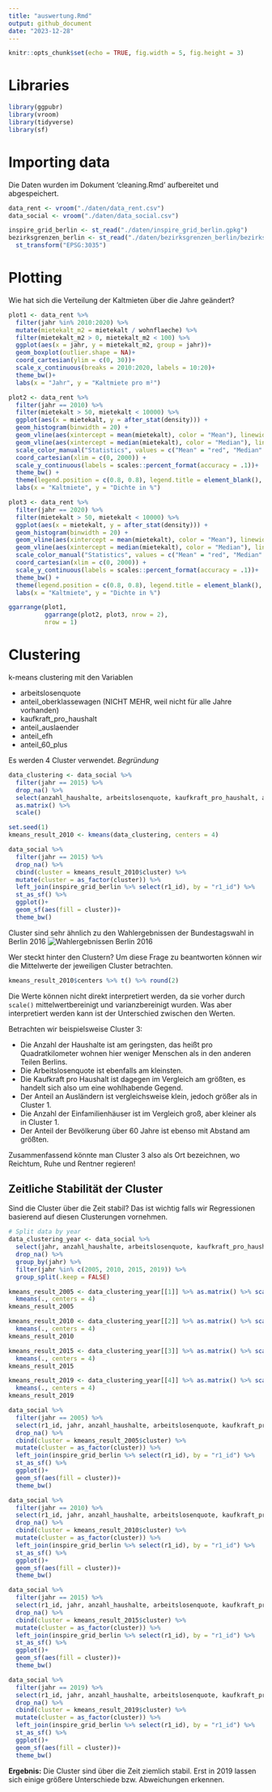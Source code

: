 ```yaml
---
title: "auswertung.Rmd"
output: github_document
date: "2023-12-28"
---
```


```r
knitr::opts_chunk$set(echo = TRUE, fig.width = 5, fig.height = 3)
```

# Libraries
```r
library(ggpubr)
library(vroom)
library(tidyverse)
library(sf)
```

# Importing data
Die Daten wurden im Dokument 'cleaning.Rmd' aufbereitet und abgespeichert.
```r
data_rent <- vroom("./daten/data_rent.csv")
data_social <- vroom("./daten/data_social.csv")

inspire_grid_berlin <- st_read("./daten/inspire_grid_berlin.gpkg")
bezirksgrenzen_berlin <- st_read("./daten/bezirksgrenzen_berlin/bezirksgrenzen.shp") %>%
  st_transform("EPSG:3035")
```

# Plotting
Wie hat sich die Verteilung der Kaltmieten über die Jahre geändert?
```r
plot1 <- data_rent %>%
  filter(jahr %in% 2010:2020) %>%
  mutate(mietekalt_m2 = mietekalt / wohnflaeche) %>%
  filter(mietekalt_m2 > 0, mietekalt_m2 < 100) %>%
  ggplot(aes(x = jahr, y = mietekalt_m2, group = jahr))+
  geom_boxplot(outlier.shape = NA)+
  coord_cartesian(ylim = c(0, 30))+
  scale_x_continuous(breaks = 2010:2020, labels = 10:20)+
  theme_bw()+
  labs(x = "Jahr", y = "Kaltmiete pro m²")

plot2 <- data_rent %>%
  filter(jahr == 2010) %>%
  filter(mietekalt > 50, mietekalt < 10000) %>%
  ggplot(aes(x = mietekalt, y = after_stat(density))) +
  geom_histogram(binwidth = 20) +
  geom_vline(aes(xintercept = mean(mietekalt), color = "Mean"), linewidth = .8, linetype = "dashed") +
  geom_vline(aes(xintercept = median(mietekalt), color = "Median"), linewidth = .8, linetype = "dashed") +
  scale_color_manual("Statistics", values = c("Mean" = "red", "Median" = "blue"))+
  coord_cartesian(xlim = c(0, 2000)) +
  scale_y_continuous(labels = scales::percent_format(accuracy = .1))+
  theme_bw() +
  theme(legend.position = c(0.8, 0.8), legend.title = element_blank(), legend.background = element_blank())+
  labs(x = "Kaltmiete", y = "Dichte in %")

plot3 <- data_rent %>%
  filter(jahr == 2020) %>%
  filter(mietekalt > 50, mietekalt < 10000) %>%
  ggplot(aes(x = mietekalt, y = after_stat(density))) +
  geom_histogram(binwidth = 20) +
  geom_vline(aes(xintercept = mean(mietekalt), color = "Mean"), linewidth = .8, linetype = "dashed") +
  geom_vline(aes(xintercept = median(mietekalt), color = "Median"), linewidth = .8, linetype = "dashed") +
  scale_color_manual("Statistics", values = c("Mean" = "red", "Median" = "blue"))+
  coord_cartesian(xlim = c(0, 2000)) +
  scale_y_continuous(labels = scales::percent_format(accuracy = .1))+
  theme_bw() +
  theme(legend.position = c(0.8, 0.8), legend.title = element_blank(), legend.background = element_blank())+
  labs(x = "Kaltmiete", y = "Dichte in %")

ggarrange(plot1,
          ggarrange(plot2, plot3, nrow = 2),
          nrow = 1)
```

# Clustering
k-means clustering mit den Variablen

- arbeitslosenquote
- anteil_oberklassewagen (NICHT MEHR, weil nicht für alle Jahre vorhanden)
- kaufkraft_pro_haushalt
- anteil_auslaender
- anteil_efh
- anteil_60_plus

Es werden 4 Cluster verwendet. *Begründung*

```r
data_clustering <- data_social %>%
  filter(jahr == 2015) %>%
  drop_na() %>%
  select(anzahl_haushalte, arbeitslosenquote, kaufkraft_pro_haushalt, anteil_auslaender, anteil_efh, anteil_60_plus) %>%
  as.matrix() %>%
  scale()

set.seed(1)
kmeans_result_2010 <- kmeans(data_clustering, centers = 4)

data_social %>%
  filter(jahr == 2015) %>%
  drop_na() %>%
  cbind(cluster = kmeans_result_2010$cluster) %>%
  mutate(cluster = as_factor(cluster)) %>%
  left_join(inspire_grid_berlin %>% select(r1_id), by = "r1_id") %>%
  st_as_sf() %>%
  ggplot()+
  geom_sf(aes(fill = cluster))+
  theme_bw()
```

Cluster sind sehr ähnlich zu den Wahlergebnissen der Bundestagswahl in Berlin 2016 ![Wahlergebnissen Berlin 2016](https://img.welt.de/img/politik/deutschland/mobile158256707/6751622257-ci23x11-w2000/DWO-IP-WahlergebnisBerlin-js-eps.jpg)

Wer steckt hinter den Clustern? Um diese Frage zu beantworten können wir die Mittelwerte der jeweiligen Cluster betrachten.
```r
kmeans_result_2010$centers %>% t() %>% round(2)
```

Die Werte können nicht direkt interpretiert werden, da sie vorher durch `scale()` mittelwertbereinigt und varianzbereinigt wurden. Was aber interpretiert werden kann ist der Unterschied zwischen den Werten.

Betrachten wir beispielsweise Cluster 3:

- Die Anzahl der Haushalte ist am geringsten, das heißt pro Quadratkilometer wohnen hier weniger Menschen als in den anderen Teilen Berlins.
- Die Arbeitslosenquote ist ebenfalls am kleinsten.
- Die Kaufkraft pro Haushalt ist dagegen im Vergleich am größten, es handelt sich also um eine wohlhabende Gegend.
- Der Anteil an Ausländern ist vergleichsweise klein, jedoch größer als in Cluster 1.
- Die Anzahl der Einfamilienhäuser ist im Vergleich groß, aber kleiner als in Cluster 1.
- Der Anteil der Bevölkerung über 60 Jahre ist ebenso mit Abstand am größten.

Zusammenfassend könnte man Cluster 3 also als Ort bezeichnen, wo Reichtum, Ruhe und Rentner regieren!

## Zeitliche Stabilität der Cluster
Sind die Cluster über die Zeit stabil? Das ist wichtig falls wir Regressionen basierend auf diesen Clusterungen vornehmen.
```r
# Split data by year
data_clustering_year <- data_social %>%
  select(jahr, anzahl_haushalte, arbeitslosenquote, kaufkraft_pro_haushalt, anteil_auslaender, anteil_efh, anteil_60_plus) %>%
  drop_na() %>%
  group_by(jahr) %>%
  filter(jahr %in% c(2005, 2010, 2015, 2019)) %>%
  group_split(.keep = FALSE)

kmeans_result_2005 <- data_clustering_year[[1]] %>% as.matrix() %>% scale() %>%
  kmeans(., centers = 4)
kmeans_result_2005

kmeans_result_2010 <- data_clustering_year[[2]] %>% as.matrix() %>% scale() %>%
  kmeans(., centers = 4)
kmeans_result_2010

kmeans_result_2015 <- data_clustering_year[[3]] %>% as.matrix() %>% scale() %>%
  kmeans(., centers = 4)
kmeans_result_2015

kmeans_result_2019 <- data_clustering_year[[4]] %>% as.matrix() %>% scale() %>%
  kmeans(., centers = 4)
kmeans_result_2019
```

```r
data_social %>%
  filter(jahr == 2005) %>%
  select(r1_id, jahr, anzahl_haushalte, arbeitslosenquote, kaufkraft_pro_haushalt, anteil_auslaender, anteil_efh, anteil_60_plus) %>%
  drop_na() %>%
  cbind(cluster = kmeans_result_2005$cluster) %>%
  mutate(cluster = as_factor(cluster)) %>%
  left_join(inspire_grid_berlin %>% select(r1_id), by = "r1_id") %>%
  st_as_sf() %>%
  ggplot()+
  geom_sf(aes(fill = cluster))+
  theme_bw()

data_social %>%
  filter(jahr == 2010) %>%
  select(r1_id, jahr, anzahl_haushalte, arbeitslosenquote, kaufkraft_pro_haushalt, anteil_auslaender, anteil_efh, anteil_60_plus) %>%
  drop_na() %>%
  cbind(cluster = kmeans_result_2010$cluster) %>%
  mutate(cluster = as_factor(cluster)) %>%
  left_join(inspire_grid_berlin %>% select(r1_id), by = "r1_id") %>%
  st_as_sf() %>%
  ggplot()+
  geom_sf(aes(fill = cluster))+
  theme_bw()

data_social %>%
  filter(jahr == 2015) %>%
  select(r1_id, jahr, anzahl_haushalte, arbeitslosenquote, kaufkraft_pro_haushalt, anteil_auslaender, anteil_efh, anteil_60_plus) %>%
  drop_na() %>%
  cbind(cluster = kmeans_result_2015$cluster) %>%
  mutate(cluster = as_factor(cluster)) %>%
  left_join(inspire_grid_berlin %>% select(r1_id), by = "r1_id") %>%
  st_as_sf() %>%
  ggplot()+
  geom_sf(aes(fill = cluster))+
  theme_bw()

data_social %>%
  filter(jahr == 2019) %>%
  select(r1_id, jahr, anzahl_haushalte, arbeitslosenquote, kaufkraft_pro_haushalt, anteil_auslaender, anteil_efh, anteil_60_plus) %>%
  drop_na() %>%
  cbind(cluster = kmeans_result_2019$cluster) %>%
  mutate(cluster = as_factor(cluster)) %>%
  left_join(inspire_grid_berlin %>% select(r1_id), by = "r1_id") %>%
  st_as_sf() %>%
  ggplot()+
  geom_sf(aes(fill = cluster))+
  theme_bw()
```

**Ergebnis:** Die Cluster sind über die Zeit ziemlich stabil. Erst in 2019 lassen sich einige größere Unterschiede bzw. Abweichungen erkennen.